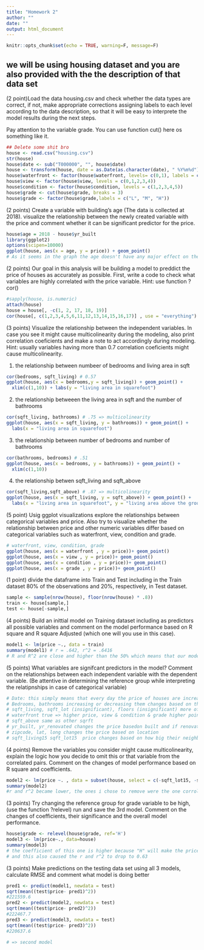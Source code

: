 ```yaml
---
title: "Homework 2"
author: ""
date: ""
output: html_document
---
```


```r
knitr::opts_chunk$set(echo = TRUE, warning=F, message=F)
```

## we will be using housing dataset and you are also provided with the  the description of that data set

(2 point)Load the data housing.csv and check whether the data types are correct, if not, make appropriate corrections assigning labels to each level according to the data description, so that it will be easy to interprete the model results during the next steps.

Pay attention to the variable grade. You can use function cut() here os something like it.

```r

## Delete some shit bro
house <- read.csv("housing.csv")
str(house)
house$date <- sub("T000000", "", house$date)
house <- transform(house, date = as.Date(as.character(date), " %Y%m%d"))
house$waterfront <- factor(house$waterfront, levels= c(0,1), labels = c("False", "True"))
house$view <- factor(house$view, levels = c(0,1,2,3,4))
house$condition <- factor(house$condition, levels = c(1,2,3,4,5))
house$grade <- cut(house$grade, breaks = 3)
house$grade <- factor(house$grade,labels = c("L", "M", "H"))
```

(2 points) Create a variable with building's age (The data is collected at 2018). visualize the relationship between the newly created variable with the price and comment whether it can be significant predictor for the price.

```r
house$age = 2018 - house$yr_built
library(ggplot2)
options(scipen=10000)
ggplot(house, aes(x = age, y = price)) + geom_point()
# As it seems in the graph the age doesn't have any major effect on the price
```

(2 points) Our goal in this analysis will be building a model to preddict the price of houses as accurately as possible. First, write a code to check what variables are highly correlated with the price variable.
Hint: use function ?cor()

```r
#sapply(house, is.numeric)
attach(house)
house = house[, -c(1, 2, 17, 18, 19)]
cor(house[, c(1,2,3,4,5,6,11,12,13,14,15,16,17)] , use = "everything")
```

(3 points) Visualize the relationship between the independent variables. In case you see it might cause multicolinearity  during the modeling, also print correlation coeficients and make a note to act accordingly during modeling.
Hint: usually variables having more than 0.7 correlation coeficients might cause multicolinearity.

1. the relationship between numbeer of bedrooms and living area in sqft

```r

cor(bedrooms, sqft_living) # 0.57
ggplot(house, aes(x = bedrooms,y = sqft_living)) + geom_point() +
  xlim(c(1,10)) + labs(y = "living area in squarefoot")
```
2. the relationship betweeen the living area in sqft and the number of bathrooms
```r
cor(sqft_living, bathrooms) # .75 => multicolinearity 
ggplot(house, aes(x = sqft_living, y = bathrooms)) + geom_point() +
  labs(x = "living area in squarefoot")
```
3. the relationship between number of bedrooms and number of bathrooms
```r
cor(bathrooms, bedrooms) # .51
ggplot(house, aes(x = bedrooms, y = bathrooms)) + geom_point() +
  xlim(c(1,10))
```

4. the relationship betwen sqft_living and sqft_above 
```r
cor(sqft_living,sqft_above) # .87 => multicolinearity
ggplot(house, aes(x = sqft_living, y = sqft_above)) + geom_point() +
  labs(x = "living area in squarefoot", y = "living area above the ground")

```

(5 point) Usig ggplot visualizations explore the relationships between categorical variables and price.
Also try to visualize whether the relationship between price and other numeric variables differ based on categorical variables such as waterfront, view, condition and grade.
```r
# waterfront, view, condition, grade
ggplot(house, aes(x = waterfront , y = price))+ geom_point()
ggplot(house, aes(x = view , y = price))+ geom_point()
ggplot(house, aes(x = condition , y = price))+ geom_point()
ggplot(house, aes(x = grade , y = price))+ geom_point()
```

(1 point) divide the dataframe into Train and Test including in the Train dataset 80% of the observations and 20%, respectively, in Test dataset.
```r
sample <- sample(nrow(house), floor(nrow(house) * .8))
train <- house[sample,]
test <- house[-sample,]
```

(4 points) Build an inittial model on Training dataset including as predictors all possible variables and comment on the model performance based on R square and R square Adjusted (which one will you use in this case).
```r
model1 <- lm(price ~., data = train)
summary(model1) # r = .642, r^2 = .6416
# R and R^2 are close and higher than the 50% which means that our model is good
```

(5 points) What variables are signifcant predictors in the model?
Comment on the relationships between each independent variable with the dependent variable. (Be attentive in determining the reference group while interpreting the relatipnships in case of categorical variable)

```R
# Date: this simply means that every day the price of houses are increasing from the intercept
# Bedrooms, bathrooms increasing or decreasing them changes based on the intercept
# sqft_living, sqft_lot (insignificant), floors (insignificant) more of these = higher price
# waterfront true => higher price, view & condition & grade higher points => higher price
# sqft_above same as other sqrft
# yr_built, yr_renovated changes the price basedon built and if renovated
# zipcode, lat, long changes the price based on location
# sqft_living15 sqft_lot15  price changes based on how big their neighbhoors houses are
```

(4 points) Remove the variables you consider might cause multicolinearity, explain the logic how you decide to omit this or that variable from the correlated pairs. Comment on the changes of model performance based on R square and coefficients.

```r
model2 <- lm(price ~. , data = subset(house, select = c(-sqft_lot15, -sqft_living15, -sqft_above)))
summary(model2)
#r and r^2 became lower, the ones i chose to remove were the one corrolated most
```

(3 points) Try changing the reference group for grade variable to be high,(use the function ?relevel)
run and save the 3rd model. Comment on the changes of coefficients, their significance and the overall model performance. 
```r
house$grade <- relevel(house$grade, ref='H')
model3 <- lm(price~., data=house)
summary(model3)
# the coefficient of this one is higher because "H" will make the price og the house be higher
# and this also caused the r and r^2 to drop to 0.63
```


(3 points) Make predictions on the testing data set using all 3 models, calculate RMSE and comment what model is doing better
```r
pred1 <- predict(model1, newdata = test)
sqrt(mean((test$price- pred1)^2))
#221559.6
pred2 <- predict(model2, newdata = test)
sqrt(mean((test$price- pred2)^2))
#222467.7
pred3 <- predict(model3, newdata = test)
sqrt(mean((test$price- pred3)^2))
#220637.6

# => second model
```

